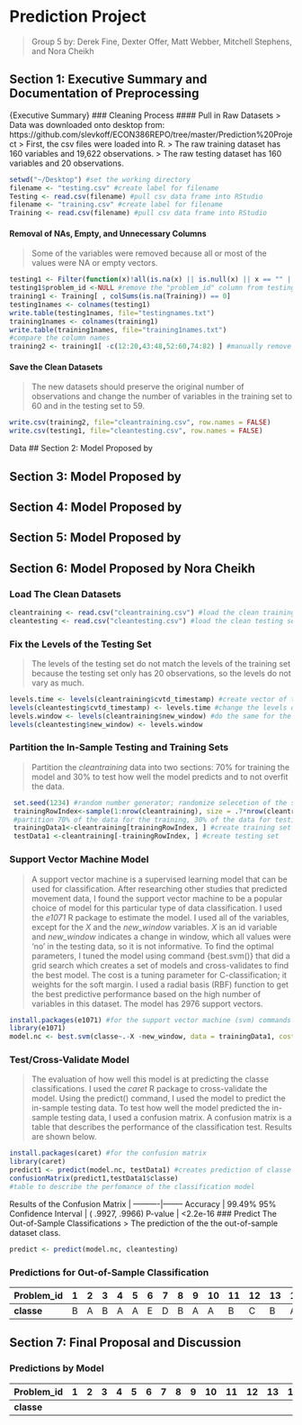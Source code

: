 # Prediction Project
> Group 5
> by: Derek Fine, Dexter Offer, Matt Webber, Mitchell Stephens, and Nora Cheikh

## Section 1: Executive Summary and Documentation of Preprocessing
{Executive Summary}
### Cleaning Process
#### Pull in Raw Datasets
> Data was downloaded onto desktop from: https://github.com/slevkoff/ECON386REPO/tree/master/Prediction%20Project
> First, the csv files were loaded into R.
> The raw training dataset has 160 variables and 19,622 observations.
> The raw testing dataset has 160 variables and 20 observations.
```r
setwd("~/Desktop") #set the working directory
filename <- "testing.csv" #create label for filename
Testing <- read.csv(filename) #pull csv data frame into RStudio
filename <- "training.csv" #create label for filename
Training <- read.csv(filename) #pull csv data frame into RStudio
```
#### Removal of NAs, Empty, and Unnecessary Columns
> Some of the variables were removed because all or most of the values were NA or empty vectors. 
```r
testing1 <- Filter(function(x)!all(is.na(x) || is.null(x) || x == "" || x == 0), Testing) #remove columns that are empty or have NAs
testing1$problem_id <-NULL #remove the "problem_id" column from testing data
training1 <- Training[ , colSums(is.na(Training)) == 0]
testing1names <- colnames(testing1)
write.table(testing1names, file="testingnames.txt")
training1names <- colnames(training1)
write.table(training1names, file="training1names.txt")
#compare the column names
training2 <- training1[ -c(12:20,43:48,52:60,74:82) ] #manually remove the columns that are in training1 but not in testing1 and label new data frame training2
```
#### Save the Clean Datasets
> The new datasets should preserve the original number of observations and change the number of variables in the training set to 60 and in the testing set to 59.
```r
write.csv(training2, file="cleantraining.csv", row.names = FALSE)
write.csv(testing1, file="cleantesting.csv", row.names = FALSE)
```
{Data Analysis?}
## Section 2: Model Proposed by

## Section 3: Model Proposed by

## Section 4: Model Proposed by

## Section 5: Model Proposed by 

## Section 6: Model Proposed by Nora Cheikh
### Load The Clean Datasets
```r
cleantraining <- read.csv("cleantraining.csv") #load the clean training set
cleantesting <- read.csv("cleantesting.csv") #load the clean testing set
```
### Fix the Levels of the Testing Set
> The levels of the testing set do not match the levels of the training set because the testing set only has 20 observations, so the levels do not vary as much.
```r
levels.time <- levels(cleantraining$cvtd_timestamp) #create vector of the levels of the cvtd_timestamp
levels(cleantesting$cvtd_timestamp) <- levels.time #change the levels of cvtd_timestamp in the testing set to match the training set
levels.window <- levels(cleantraining$new_window) #do the same for the new_window variable
levels(cleantesting$new_window) <- levels.window
```
### Partition the In-Sample Testing and Training Sets
> Partition the *cleantraining* data into two sections: 70% for training the model and 30% to test how well the model predicts and to not overfit the data.
```r
 set.seed(1234) #random number generator; randomize selecetion of the sample subsets
 trainingRowIndex<-sample(1:nrow(cleantraining), size = .7*nrow(cleantraining)) 
 #partition 70% of the data for the training, 30% of the data for testing
 trainingData1<-cleantraining[trainingRowIndex, ] #create training set
 testData1 <-cleantraining[-trainingRowIndex, ] #create testing set
```
### Support Vector Machine Model
> A support vector machine is a supervised learning model that can be used for classification. After researching other studies that predicted movement data, I found the support vector machine to be a popular choice of model for this particular type of data classification. I used the *e1071* R package to estimate the model.
> I used all of the variables, except for the *X* and the *new_window* variables. *X* is an id variable and *new_window* indicates a change in window, which all values were 'no' in the testing data, so it is not informative. 
> To find the optimal parameters, I tuned the model using command {best.svm()} that did a grid search which creates a set of models and cross-validates to find the best model. The cost is a tuning parameter for C-classification; it weights for the soft margin. I used a radial basis (RBF) function to get the best predictive performance based on the high number of variables in this dataset.
> The model has 2976 support vectors.
```r
install.packages(e1071) #for the support vector machine (svm) commands 
library(e1071)
model.nc <- best.svm(classe~.-X -new_window, data = trainingData1, cost = 2^(2:8),  kernel = "radial")
```

### Test/Cross-Validate Model
> The evaluation of how well this model is at predicting the classe classifications. I used the *caret* R package to cross-validate the model. Using the predict() command, I used the model to predict the in-sample testing data.
> To test how well the model predicted the in-sample testing data, I used a confusion matrix. A confusion matrix is a table that describes the performance of the classification test. Results are shown below.
```r
install.packages(caret) #for the confusion matrix
library(caret)
predict1 <- predict(model.nc, testData1) #creates prediction of classe with the in-sample testing data
confusionMatrix(predict1,testData1$classe)
#table to describe the perfomance of the classification model
```
Results of the Confusion Matrix
 | 
----------|--------
Accuracy | 99.49%
95% Confidence Interval | ( .9927, .9966)
P-value | <2.2e-16
### Predict The Out-of-Sample Classifications
> The prediction of the the out-of-sample dataset class.
```r
predict <- predict(model.nc, cleantesting)
```
### Predictions for Out-of-Sample Classification
Problem_id | 1|2|3|4|5|6|7|8|9|10|11|12|13|14|15|16|17|18|19|20
------- | -|-|-|-|-|-|-|-|-|--|--|--|--|--|--|--|--|--|--|--
__classe__|B|A|B|A|A|E|D|B|A|A|B|C|B|A|E|E|A|B|B|B


## Section 7: Final Proposal and Discussion 
### Predictions by Model
Problem_id | 1|2|3|4|5|6|7|8|9|10|11|12|13|14|15|16|17|18|19|20
------- | -|-|-|-|-|-|-|-|-|--|--|--|--|--|--|--|--|--|--|--
__classe__|
